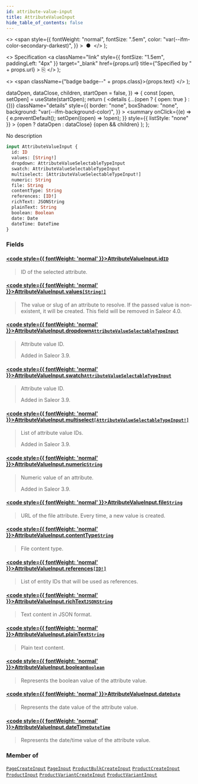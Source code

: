 ```yaml
---
id: attribute-value-input
title: AttributeValueInput
hide_table_of_contents: false
---
```


  <>
    <span
      style={{
        fontWeight: "normal",
        fontSize: ".5em",
        color: "var(--ifm-color-secondary-darkest)",
      }}
    >
      &nbsp;●&nbsp;
    </span>
  </>
);

  <>
    Specification
    <a
      className="link"
      style={{ fontSize: "1.5em", paddingLeft: "4px" }}
      target="\_blank"
      href={props.url}
      title={"Specified by " + props.url}
    >
      ⎘
    </a>
  </>
);

  <>
    <span className={"badge badge--" + props.class}>{props.text}</span>
  </>
);


  dataOpen,
  dataClose,
  children,
  startOpen = false,
}) => {
  const [open, setOpen] = useState(startOpen);
  return (
    <details
      {...(open ? { open: true } : {})}
      className="details"
      style={{
        border: "none",
        boxShadow: "none",
        background: "var(--ifm-background-color)",
      }}
    >
      <summary
        onClick={(e) => {
          e.preventDefault();
          setOpen((open) => !open);
        }}
        style={{ listStyle: "none" }}
      >
        {open ? dataOpen : dataClose}
      </summary>
      {open && children}
    </details>
  );
};

No description

```graphql
input AttributeValueInput {
  id: ID
  values: [String!]
  dropdown: AttributeValueSelectableTypeInput
  swatch: AttributeValueSelectableTypeInput
  multiselect: [AttributeValueSelectableTypeInput!]
  numeric: String
  file: String
  contentType: String
  references: [ID!]
  richText: JSONString
  plainText: String
  boolean: Boolean
  date: Date
  dateTime: DateTime
}
```

### Fields

#### [<code style={{ fontWeight: 'normal' }}>AttributeValueInput.<b>id</b></code>](#)<Bullet />[`ID`](../../../api-storefront/miscellaneous/scalars/id) <Badge class="secondary" text="scalar"/>

> ID of the selected attribute.

#### [<code style={{ fontWeight: 'normal' }}>AttributeValueInput.<b>values</b></code>](#)<Bullet />[`[String!]`](../../../api-storefront/miscellaneous/scalars/string) <Badge class="secondary" text="list"/> <Badge class="secondary" text="scalar"/>

> The value or slug of an attribute to resolve. If the passed value is non-existent, it will be created. This field will be removed in Saleor 4.0.

#### [<code style={{ fontWeight: 'normal' }}>AttributeValueInput.<b>dropdown</b></code>](#)<Bullet />[`AttributeValueSelectableTypeInput`](../../../api-storefront/attributes/inputs/attribute-value-selectable-type-input) <Badge class="secondary" text="input"/>

> Attribute value ID.
>
> Added in Saleor 3.9.

#### [<code style={{ fontWeight: 'normal' }}>AttributeValueInput.<b>swatch</b></code>](#)<Bullet />[`AttributeValueSelectableTypeInput`](../../../api-storefront/attributes/inputs/attribute-value-selectable-type-input) <Badge class="secondary" text="input"/>

> Attribute value ID.
>
> Added in Saleor 3.9.

#### [<code style={{ fontWeight: 'normal' }}>AttributeValueInput.<b>multiselect</b></code>](#)<Bullet />[`[AttributeValueSelectableTypeInput!]`](../../../api-storefront/attributes/inputs/attribute-value-selectable-type-input) <Badge class="secondary" text="list"/> <Badge class="secondary" text="input"/>

> List of attribute value IDs.
>
> Added in Saleor 3.9.

#### [<code style={{ fontWeight: 'normal' }}>AttributeValueInput.<b>numeric</b></code>](#)<Bullet />[`String`](../../../api-storefront/miscellaneous/scalars/string) <Badge class="secondary" text="scalar"/>

> Numeric value of an attribute.
>
> Added in Saleor 3.9.

#### [<code style={{ fontWeight: 'normal' }}>AttributeValueInput.<b>file</b></code>](#)<Bullet />[`String`](../../../api-storefront/miscellaneous/scalars/string) <Badge class="secondary" text="scalar"/>

> URL of the file attribute. Every time, a new value is created.

#### [<code style={{ fontWeight: 'normal' }}>AttributeValueInput.<b>contentType</b></code>](#)<Bullet />[`String`](../../../api-storefront/miscellaneous/scalars/string) <Badge class="secondary" text="scalar"/>

> File content type.

#### [<code style={{ fontWeight: 'normal' }}>AttributeValueInput.<b>references</b></code>](#)<Bullet />[`[ID!]`](../../../api-storefront/miscellaneous/scalars/id) <Badge class="secondary" text="list"/> <Badge class="secondary" text="scalar"/>

> List of entity IDs that will be used as references.

#### [<code style={{ fontWeight: 'normal' }}>AttributeValueInput.<b>richText</b></code>](#)<Bullet />[`JSONString`](../../../api-storefront/miscellaneous/scalars/jsonstring) <Badge class="secondary" text="scalar"/>

> Text content in JSON format.

#### [<code style={{ fontWeight: 'normal' }}>AttributeValueInput.<b>plainText</b></code>](#)<Bullet />[`String`](../../../api-storefront/miscellaneous/scalars/string) <Badge class="secondary" text="scalar"/>

> Plain text content.

#### [<code style={{ fontWeight: 'normal' }}>AttributeValueInput.<b>boolean</b></code>](#)<Bullet />[`Boolean`](../../../api-storefront/miscellaneous/scalars/boolean) <Badge class="secondary" text="scalar"/>

> Represents the boolean value of the attribute value.

#### [<code style={{ fontWeight: 'normal' }}>AttributeValueInput.<b>date</b></code>](#)<Bullet />[`Date`](../../../api-storefront/miscellaneous/scalars/date) <Badge class="secondary" text="scalar"/>

> Represents the date value of the attribute value.

#### [<code style={{ fontWeight: 'normal' }}>AttributeValueInput.<b>dateTime</b></code>](#)<Bullet />[`DateTime`](../../../api-storefront/miscellaneous/scalars/date-time) <Badge class="secondary" text="scalar"/>

> Represents the date/time value of the attribute value.

### Member of

[`PageCreateInput`](../../../api-storefront/pages/inputs/page-create-input) <Badge class="secondary" text="input"/><Bullet />[`PageInput`](../../../api-storefront/pages/inputs/page-input) <Badge class="secondary" text="input"/><Bullet />[`ProductBulkCreateInput`](../../../api-storefront/products/inputs/product-bulk-create-input) <Badge class="secondary" text="input"/><Bullet />[`ProductCreateInput`](../../../api-storefront/products/inputs/product-create-input) <Badge class="secondary" text="input"/><Bullet />[`ProductInput`](../../../api-storefront/products/inputs/product-input) <Badge class="secondary" text="input"/><Bullet />[`ProductVariantCreateInput`](../../../api-storefront/products/inputs/product-variant-create-input) <Badge class="secondary" text="input"/><Bullet />[`ProductVariantInput`](../../../api-storefront/products/inputs/product-variant-input) <Badge class="secondary" text="input"/>

